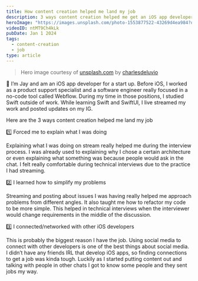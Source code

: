 ```yaml
---
title: How content creation helped me land my job
description: 3 ways content creation helped me get an iOS app developer position
heroImage: "https://images.unsplash.com/photo-1553877522-43269d4ea984?q=80&w=2940&auto=format&fit=crop&ixlib=rb-4.0.3&ixid=M3wxMjA3fDB8MHxwaG90by1wYWdlfHx8fGVufDB8fHx8fA%3D%3D"
videoID: ntMT9Ch4kLk
pubDate: Jan 1 2024
tags:
  - content-creation
  - job
type: article
---
```


> Hero image courtesy of [unsplash.com](https://unsplash.com/photos/man-using-macbook-Lks7vei-eAg) by [charlesdeluvio](https://unsplash.com/@charlesdeluvio)

<YouTube id={frontmatter.videoID} />

👋 I’m Jay and am an iOS app developer for a start up. Before iOS, I worked as a product support specialist and a software engineer really focused in a no-code tool called Webflow. During my time in those positions, I studied Swift outside of work. While learning Swift and SwiftUI, I live streamed my work and posted updates on my IG.

Here are the 3 ways content creation helped me land my job

1️⃣ Forced me to explain what I was doing

Explaining what I was doing on stream really helped me during the interview process. I was already used to explaining why I chose a certain architecture or even explaining what something was because people would ask in the chat. I felt really comfortable during technical interviews due to the practice I had streaming.

2️⃣ I learned how to simplify my problems

Streaming and posting about issues I was having really helped me approach problems from different angles. It also taught me how to refactor my code to be more simple. This helped in technical interviews when the interviewer would change requirements in the middle of the discussion.

3️⃣ I connected/networked with other iOS developers

This is probably the biggest reason I have the job. Using social media to connect with other developers is one of the best things about social media. I didn’t have any friends IRL that develop iOS apps, so finding connections to get a job was kinda tough. Luckily as I started putting content out and talking with people in other chats I got to know some people and they sent jobs my way.